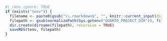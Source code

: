```r
#| renv.ignore: TRUE
if (exists("tenv")) {
  filename <- paste0(gsub("\\.rmarkdown$", "", knitr::current_input(dir = TRUE)), ".rds")
  filepath <- gsub(normalizePath(Sys.getenv("QUARTO_PROJECT_DIR")), file.path(Sys.getenv("QUARTO_TESTTHAT_DATA_PATH"), Sys.getenv("QUARTO_PROFILE")), filename)
  dir.create(dirname(filepath), recursive = TRUE)
  saveRDS(tenv, filepath)
}
```
